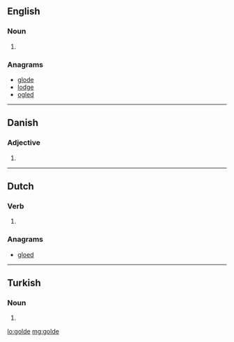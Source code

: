 ==English==

===Noun===
{{en-noun}}

# {{archaic spelling of|gold}}

===Anagrams===
* [[glode#English|glode]]
* [[lodge#English|lodge]]
* [[ogled#English|ogled]]

----

==Danish==

===Adjective===
{{head|da|adjective form}}

# {{form of|definite and plural|gold|lang=da}}

----

==Dutch==

===Verb===
{{nl-verb-form}}

# {{nl-verb form of|n=sg|t=past|m=subj|gelden}}

===Anagrams===
* [[gloed#Dutch|gloed]]

----

==Turkish==

===Noun===
{{head|tr|noun form}}

# {{locative of|gol|lang=tr}}

[[lo:golde]]
[[mg:golde]]